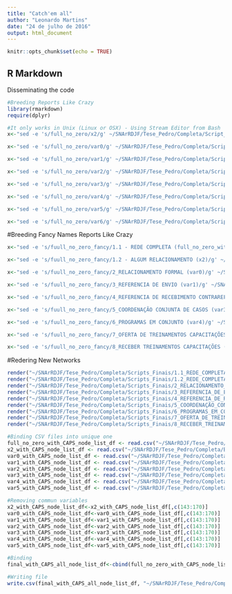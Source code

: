 ```yaml
---
title: "Catch'em all"
author: "Leonardo Martins"
date: "24 de julho de 2016"
output: html_document
---
```


```r
knitr::opts_chunk$set(echo = TRUE)
```

## R Markdown
Disseminating the code

```r
#Breeding Reports Like Crazy
library(rmarkdown)
require(dplyr)
```


```r
#It only works in Unix (Linux or OSX) - Using Stream Editor from Bash
x<-"sed -e 's/full_no_zero/x2/g' ~/SNArRDJF/Tese_Pedro/Completa/Script_Base/Analise_com_CAPS.Rmd > ~/SNArRDJF/Tese_Pedro/Completa/Script_Base/x2_Analise_com_CAPS.Rmd" %>% system()

x<-"sed -e 's/full_no_zero/var0/g' ~/SNArRDJF/Tese_Pedro/Completa/Script_Base/Analise_com_CAPS.Rmd > ~/SNArRDJF/Tese_Pedro/Completa/Script_Base/var0_Analise_com_CAPS.Rmd" %>% system()

x<-"sed -e 's/full_no_zero/var1/g' ~/SNArRDJF/Tese_Pedro/Completa/Script_Base/Analise_com_CAPS.Rmd > ~/SNArRDJF/Tese_Pedro/Completa/Script_Base/var1_Analise_com_CAPS.Rmd" %>% system()

x<-"sed -e 's/full_no_zero/var2/g' ~/SNArRDJF/Tese_Pedro/Completa/Script_Base/Analise_com_CAPS.Rmd > ~/SNArRDJF/Tese_Pedro/Completa/Script_Base/var2_Analise_com_CAPS.Rmd" %>% system()

x<-"sed -e 's/full_no_zero/var3/g' ~/SNArRDJF/Tese_Pedro/Completa/Script_Base/Analise_com_CAPS.Rmd > ~/SNArRDJF/Tese_Pedro/Completa/Script_Base/var3_Analise_com_CAPS.Rmd" %>% system()

x<-"sed -e 's/full_no_zero/var4/g' ~/SNArRDJF/Tese_Pedro/Completa/Script_Base/Analise_com_CAPS.Rmd > ~/SNArRDJF/Tese_Pedro/Completa/Script_Base/var4_Analise_com_CAPS.Rmd" %>% system()

x<-"sed -e 's/full_no_zero/var5/g' ~/SNArRDJF/Tese_Pedro/Completa/Script_Base/Analise_com_CAPS.Rmd > ~/SNArRDJF/Tese_Pedro/Completa/Script_Base/var5_Analise_com_CAPS.Rmd" %>% system()

x<-"sed -e 's/full_no_zero/var6/g' ~/SNArRDJF/Tese_Pedro/Completa/Script_Base/Analise_com_CAPS.Rmd > ~/SNArRDJF/Tese_Pedro/Completa/Script_Base/var6_Analise_com_CAPS.Rmd" %>% system()

```

#Breeding Fancy Names Reports Like Crazy
```r
x<-"sed -e 's/fuull_no_zero_fancy/1.1 - REDE COMPLETA (full_no_zero_with_CAPS)/g' ~/SNArRDJF/Tese_Pedro/Completa/Script_Base/Analise_com_CAPS.Rmd >  ~/SNArRDJF/Tese_Pedro/Completa/Scripts_Finais/1.1_REDE_COMPLETA_Analise_com_CAPS.Rmd" %>% system()

x<-"sed -e 's/fuull_no_zero_fancy/1.2 - ALGUM RELACIONAMENTO (x2)/g' ~/SNArRDJF/Tese_Pedro/Completa/Script_Base/x2_Analise_com_CAPS.Rmd >  ~/SNArRDJF/Tese_Pedro/Completa/Scripts_Finais/1.2_REDE_COMPLETA_ALGUM_RELACIONAMENTO_Analise_com_CAPS.Rmd" %>% system()

x<-"sed -e 's/fuull_no_zero_fancy/2_RELACIONAMENTO FORMAL (var0)/g' ~/SNArRDJF/Tese_Pedro/Completa/Script_Base/var0_Analise_com_CAPS.Rmd >  ~/SNArRDJF/Tese_Pedro/Completa/Scripts_Finais/2_RELACIONAMENTO_FORMAL_Analise_com_CAPS.Rmd" %>% system()

x<-"sed -e 's/fuull_no_zero_fancy/3_REFERENCIA DE ENVIO (var1)/g' ~/SNArRDJF/Tese_Pedro/Completa/Script_Base/var1_Analise_com_CAPS.Rmd >  ~/SNArRDJF/Tese_Pedro/Completa/Scripts_Finais/3_REFERENCIA_DE_ENVIO_Analise_com_CAPS.Rmd" %>% system()

x<-"sed -e 's/fuull_no_zero_fancy/4_REFERENCIA DE RECEBIMENTO CONTRAREFERENCIA (var2)/g' ~/SNArRDJF/Tese_Pedro/Completa/Script_Base/var2_Analise_com_CAPS.Rmd >  ~/SNArRDJF/Tese_Pedro/Completa/Scripts_Finais/4_REFERENCIA_DE_RECEBIMENTO_CONTRAREFERENCIA_Analise_com_CAPS.Rmd" %>% system()

x<-"sed -e 's/fuull_no_zero_fancy/5_COORDENAÇÃO CONJUNTA DE CASOS (var3)/g' ~/SNArRDJF/Tese_Pedro/Completa/Script_Base/var3_Analise_com_CAPS.Rmd >  ~/SNArRDJF/Tese_Pedro/Completa/Scripts_Finais/5_COORDENAÇÃO_CONJUNTA_DE_CASOS_Analise_com_CAPS.Rmd" %>% system()

x<-"sed -e 's/fuull_no_zero_fancy/6_PROGRAMAS EM CONJUNTO (var4)/g' ~/SNArRDJF/Tese_Pedro/Completa/Script_Base/var4_Analise_com_CAPS.Rmd >  ~/SNArRDJF/Tese_Pedro/Completa/Scripts_Finais/6_PROGRAMAS_EM_CONJUNTO_Analise_com_CAPS.Rmd" %>% system()

x<-"sed -e 's/fuull_no_zero_fancy/7_OFERTA DE TREINAMENTOS CAPACITAÇÕES (var5)/g' ~/SNArRDJF/Tese_Pedro/Completa/Script_Base/var5_Analise_com_CAPS.Rmd >  ~/SNArRDJF/Tese_Pedro/Completa/Scripts_Finais/7_OFERTA_DE_TREINAMENTOS_CAPACITAÇÕES_Analise_com_CAPS.Rmd" %>% system()

x<-"sed -e 's/fuull_no_zero_fancy/8_RECEBER TREINAMENTOS CAPACITAÇÕES (var6)/g' ~/SNArRDJF/Tese_Pedro/Completa/Script_Base/var6_Analise_com_CAPS.Rmd >  ~/SNArRDJF/Tese_Pedro/Completa/Scripts_Finais/8_RECEBER_TREINAMENTOS_CAPACITAÇÕES_Analise_com_CAPS.Rmd" %>% system()

```

#Redering New Networks 
```r
render("~/SNArRDJF/Tese_Pedro/Completa/Scripts_Finais/1.1_REDE_COMPLETA_Analise_com_CAPS.Rmd","all")
render("~/SNArRDJF/Tese_Pedro/Completa/Scripts_Finais/1.2_REDE_COMPLETA_ALGUM_RELACIONAMENTO_Analise_com_CAPS.Rmd","all")
render("~/SNArRDJF/Tese_Pedro/Completa/Scripts_Finais/2_RELACIONAMENTO_FORMAL_Analise_com_CAPS.Rmd" ,"all")
render("~/SNArRDJF/Tese_Pedro/Completa/Scripts_Finais/3_REFERENCIA_DE_ENVIO_Analise_com_CAPS.Rmd" ,"all")
render("~/SNArRDJF/Tese_Pedro/Completa/Scripts_Finais/4_REFERENCIA_DE_RECEBIMENTO_CONTRAREFERENCIA_Analise_com_CAPS.Rmd" ,"all")
render("~/SNArRDJF/Tese_Pedro/Completa/Scripts_Finais/5_COORDENAÇÃO_CONJUNTA_DE_CASOS_Analise_com_CAPS.Rmd" ,"all")
render("~/SNArRDJF/Tese_Pedro/Completa/Scripts_Finais/6_PROGRAMAS_EM_CONJUNTO_Analise_com_CAPS.Rmd" ,"all")
render("~/SNArRDJF/Tese_Pedro/Completa/Scripts_Finais/7_OFERTA_DE_TREINAMENTOS_CAPACITAÇÕES_Analise_com_CAPS.Rmd" ,"all")
render("~/SNArRDJF/Tese_Pedro/Completa/Scripts_Finais/8_RECEBER_TREINAMENTOS_CAPACITAÇÕES_Analise_com_CAPS.Rmd" ,"all")
```


```r
#Binding CSV files into unique one
full_no_zero_with_CAPS_node_list_df <- read.csv("~/SNArRDJF/Tese_Pedro/Completa/Banco/full_no_zero_with_CAPS_node_list_df.csv")
x2_with_CAPS_node_list_df <- read.csv("~/SNArRDJF/Tese_Pedro/Completa/Banco/x2_with_CAPS_node_list_df.csv")
var0_with_CAPS_node_list_df <- read.csv("~/SNArRDJF/Tese_Pedro/Completa/Banco/var0_with_CAPS_node_list_df.csv")
var1_with_CAPS_node_list_df <- read.csv("~/SNArRDJF/Tese_Pedro/Completa/Banco/var1_with_CAPS_node_list_df.csv")
var2_with_CAPS_node_list_df <- read.csv("~/SNArRDJF/Tese_Pedro/Completa/Banco/var2_with_CAPS_node_list_df.csv")
var3_with_CAPS_node_list_df <- read.csv("~/SNArRDJF/Tese_Pedro/Completa/Banco/var3_with_CAPS_node_list_df.csv")
var4_with_CAPS_node_list_df <- read.csv("~/SNArRDJF/Tese_Pedro/Completa/Banco/var4_with_CAPS_node_list_df.csv")
var5_with_CAPS_node_list_df <- read.csv("~/SNArRDJF/Tese_Pedro/Completa/Banco/var5_with_CAPS_node_list_df.csv")

#Removing commun variables
x2_with_CAPS_node_list_df<-x2_with_CAPS_node_list_df[,c(143:170)]
var0_with_CAPS_node_list_df<-var0_with_CAPS_node_list_df[,c(143:170)]
var1_with_CAPS_node_list_df<-var1_with_CAPS_node_list_df[,c(143:170)]
var2_with_CAPS_node_list_df<-var2_with_CAPS_node_list_df[,c(143:170)]
var3_with_CAPS_node_list_df<-var3_with_CAPS_node_list_df[,c(143:170)]
var4_with_CAPS_node_list_df<-var4_with_CAPS_node_list_df[,c(143:170)]
var5_with_CAPS_node_list_df<-var5_with_CAPS_node_list_df[,c(143:170)]

#Binding
final_with_CAPS_all_node_list_df<-cbind(full_no_zero_with_CAPS_node_list_df, x2_with_CAPS_node_list_df, var0_with_CAPS_node_list_df, var1_with_CAPS_node_list_df, var2_with_CAPS_node_list_df, var3_with_CAPS_node_list_df, var4_with_CAPS_node_list_df, var5_with_CAPS_node_list_df)

#Writing file
write.csv(final_with_CAPS_all_node_list_df, "~/SNArRDJF/Tese_Pedro/Completa/Banco/final_with_CAPS_all_node_list_df.csv")
```

